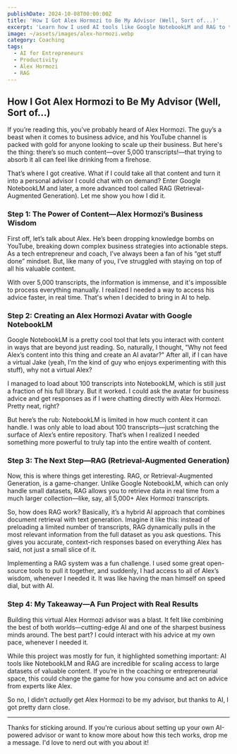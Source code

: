 ```yaml
---
publishDate: 2024-10-08T00:00:00Z
title: 'How I Got Alex Hormozi to Be My Advisor (Well, Sort of...)'
excerpt: 'Learn how I used AI tools like Google NotebookLM and RAG to turn Alex Hormozi’s content into a virtual advisor.'
image: ~/assets/images/alex-hormozi.webp
category: Coaching
tags:
  - AI for Entrepreneurs
  - Productivity
  - Alex Hormozi
  - RAG
---
```


## How I Got Alex Hormozi to Be My Advisor (Well, Sort of...)

If you’re reading this, you’ve probably heard of Alex Hormozi. The guy’s a beast when it comes to business advice, and his YouTube channel is packed with gold for anyone looking to scale up their business. But here's the thing: there’s so much content—over 5,000 transcripts!—that trying to absorb it all can feel like drinking from a firehose.

That’s where I got creative. What if I could take all that content and turn it into a personal advisor I could chat with on demand? Enter Google NotebookLM and later, a more advanced tool called RAG (Retrieval-Augmented Generation). Let me show you how I did it.

### Step 1: The Power of Content—Alex Hormozi’s Business Wisdom

First off, let’s talk about Alex. He’s been dropping knowledge bombs on YouTube, breaking down complex business strategies into actionable steps. As a tech entrepreneur and coach, I’ve always been a fan of his “get stuff done” mindset. But, like many of you, I’ve struggled with staying on top of all his valuable content.

With over 5,000 transcripts, the information is immense, and it's impossible to process everything manually. I realized I needed a way to access his advice faster, in real time. That's when I decided to bring in AI to help.

### Step 2: Creating an Alex Hormozi Avatar with Google NotebookLM

Google NotebookLM is a pretty cool tool that lets you interact with content in ways that are beyond just reading. So, naturally, I thought, "Why not feed Alex’s content into this thing and create an AI avatar?" After all, if I can have a virtual Jake (yeah, I’m the kind of guy who enjoys experimenting with this stuff), why not a virtual Alex?

I managed to load about 100 transcripts into NotebookLM, which is still just a fraction of his full library. But it worked. I could ask the avatar for business advice and get responses as if I were chatting directly with Alex Hormozi. Pretty neat, right?

But here’s the rub: NotebookLM is limited in how much content it can handle. I was only able to load about 100 transcripts—just scratching the surface of Alex’s entire repository. That’s when I realized I needed something more powerful to truly tap into the entire wealth of content.

### Step 3: The Next Step—RAG (Retrieval-Augmented Generation)

Now, this is where things get interesting. RAG, or Retrieval-Augmented Generation, is a game-changer. Unlike Google NotebookLM, which can only handle small datasets, RAG allows you to retrieve data in real time from a much larger collection—like, say, all 5,000+ Alex Hormozi transcripts.

So, how does RAG work? Basically, it’s a hybrid AI approach that combines document retrieval with text generation. Imagine it like this: instead of preloading a limited number of transcripts, RAG dynamically pulls in the most relevant information from the full dataset as you ask questions. This gives you accurate, context-rich responses based on everything Alex has said, not just a small slice of it.

Implementing a RAG system was a fun challenge. I used some great open-source tools to pull it together, and suddenly, I had access to all of Alex’s wisdom, whenever I needed it. It was like having the man himself on speed dial, but with AI.

### Step 4: My Takeaway—A Fun Project with Real Results

Building this virtual Alex Hormozi advisor was a blast. It felt like combining the best of both worlds—cutting-edge AI and one of the sharpest business minds around. The best part? I could interact with his advice at my own pace, whenever I needed it.

While this project was mostly for fun, it highlighted something important: AI tools like NotebookLM and RAG are incredible for scaling access to large datasets of valuable content. If you’re in the coaching or entrepreneurial space, this could change the game for how you consume and act on advice from experts like Alex.

So no, I didn’t _actually_ get Alex Hormozi to be my advisor, but thanks to AI, I got pretty darn close.

---

Thanks for sticking around. If you're curious about setting up your own AI-powered advisor or want to know more about how this tech works, drop me a message. I'd love to nerd out with you about it!
